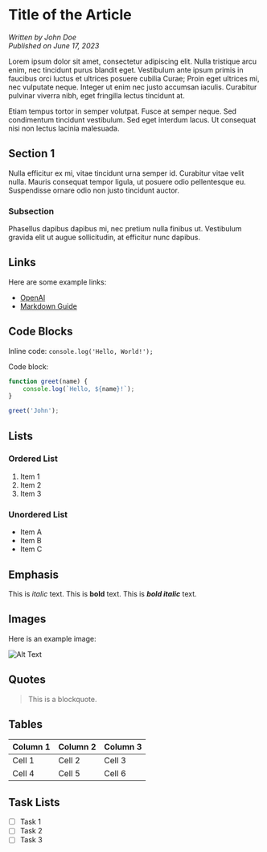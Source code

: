 # Title of the Article

_Written by John Doe_  
_Published on June 17, 2023_

Lorem ipsum dolor sit amet, consectetur adipiscing elit. Nulla tristique arcu enim, nec tincidunt purus blandit eget. Vestibulum ante ipsum primis in faucibus orci luctus et ultrices posuere cubilia Curae; Proin eget ultrices mi, nec vulputate neque. Integer ut enim nec justo accumsan iaculis. Curabitur pulvinar viverra nibh, eget fringilla lectus tincidunt at.

Etiam tempus tortor in semper volutpat. Fusce at semper neque. Sed condimentum tincidunt vestibulum. Sed eget interdum lacus. Ut consequat nisi non lectus lacinia malesuada.

## Section 1

Nulla efficitur ex mi, vitae tincidunt urna semper id. Curabitur vitae velit nulla. Mauris consequat tempor ligula, ut posuere odio pellentesque eu. Suspendisse ornare odio non justo tincidunt auctor.

### Subsection

Phasellus dapibus dapibus mi, nec pretium nulla finibus ut. Vestibulum gravida elit ut augue sollicitudin, at efficitur nunc dapibus.

## Links

Here are some example links:

- [OpenAI](https://openai.com)
- [Markdown Guide](https://www.markdownguide.org)

## Code Blocks

Inline code: `console.log('Hello, World!');`

Code block:

```javascript
function greet(name) {
	console.log(`Hello, ${name}!`);
}

greet('John');
```

## Lists

### Ordered List

1. Item 1
2. Item 2
3. Item 3

### Unordered List

- Item A
- Item B
- Item C

## Emphasis

This is _italic_ text.
This is **bold** text.
This is **_bold italic_** text.

## Images

Here is an example image:

![Alt Text](https://example.com/image.jpg)

## Quotes

> This is a blockquote.

## Tables

| Column 1 | Column 2 | Column 3 |
| -------- | -------- | -------- |
| Cell 1   | Cell 2   | Cell 3   |
| Cell 4   | Cell 5   | Cell 6   |

## Task Lists

- [ ] Task 1
- [ ] Task 2
- [ ] Task 3
